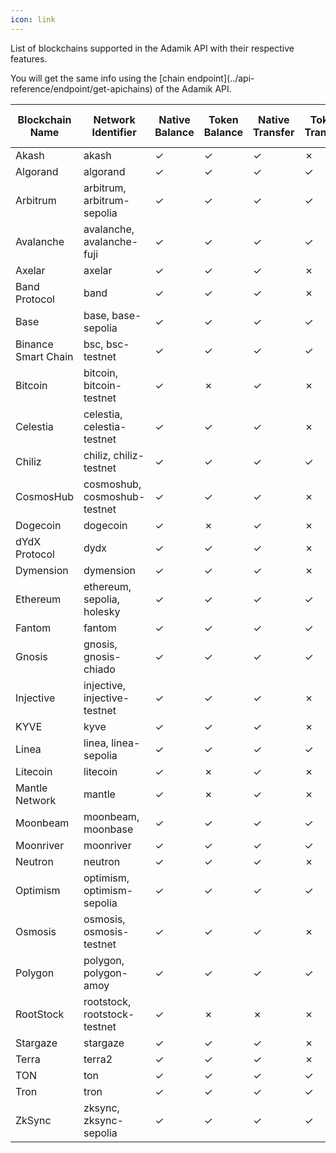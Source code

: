 ```yaml
---
icon: link
---
```


List of blockchains supported in the Adamik API with their respective features.

<Info>
  You will get the same info using the [chain endpoint](../api-reference/endpoint/get-apichains) of the Adamik API.
</Info>

<table style={{ borderCollapse: "collapse", border: "none" }}>
  <thead>
    <tr>
      <th style={{ textAlign: "center", border: "none"}}>Blockchain Name</th>
      <th style={{ textAlign: "center", border: "none"}}>Network Identifier</th>
      <th style={{ textAlign: "center", border: "none"}}>Native Balance</th>
      <th style={{ textAlign: "center", border: "none"}}>Token Balance</th>
      <th style={{ textAlign: "center", border: "none"}}>Native Transfer</th>
      <th style={{ textAlign: "center", border: "none"}}>Token Transfer</th>
      <th style={{ textAlign: "center", border: "none"}}>Staking and Rewards</th>
    </tr>
  </thead>
  <tbody>
    <tr>
      <td style={{ textAlign: "center", border: "none"}}>Akash</td>
      <td style={{ textAlign: "center", border: "none", whiteSpace: "nowrap"}}>akash</td>
      <td style={{ textAlign: "center", border: "none"}} class="checkmark">
        ✓
      </td>
      <td style={{ textAlign: "center", border: "none"}} class="checkmark">
        ✓
      </td>
      <td style={{ textAlign: "center", border: "none"}} class="checkmark">
        ✓
      </td>
      <td style={{ textAlign: "center", border: "none"}} class="cross">
        ✗
      </td>
      <td style={{ textAlign: "center", border: "none"}} class="checkmark">
        ✓
      </td>
    </tr>
    <tr>
      <td style={{ textAlign: "center", border: "none"}}>Algorand</td>
      <td style={{ textAlign: "center", border: "none", whiteSpace: "nowrap"}}>algorand</td>
      <td style={{ textAlign: "center", border: "none"}} class="checkmark">
        ✓
      </td>
      <td style={{ textAlign: "center", border: "none"}} class="checkmark">
        ✓
      </td>
      <td style={{ textAlign: "center", border: "none"}} class="checkmark">
        ✓
      </td>
      <td style={{ textAlign: "center", border: "none"}} class="checkmark">
        ✓
      </td>
      <td style={{ textAlign: "center", border: "none"}} class="cross">
        ✗
      </td>
    </tr>
    <tr>
      <td style={{ textAlign: "center", border: "none"}}>Arbitrum</td>
      <td style={{ textAlign: "center", border: "none", whiteSpace: "nowrap"}}>arbitrum, arbitrum-sepolia</td>
      <td style={{ textAlign: "center", border: "none"}} class="checkmark">
        ✓
      </td>
      <td style={{ textAlign: "center", border: "none"}} class="checkmark">
        ✓
      </td>
      <td style={{ textAlign: "center", border: "none"}} class="checkmark">
        ✓
      </td>
      <td style={{ textAlign: "center", border: "none"}} class="checkmark">
        ✓
      </td>
      <td style={{ textAlign: "center", border: "none"}} class="cross">
        ✗
      </td>
    </tr>
    <tr>
      <td style={{ textAlign: "center", border: "none"}}>Avalanche</td>
      <td style={{ textAlign: "center", border: "none", whiteSpace: "nowrap"}}>avalanche, avalanche-fuji</td>
      <td style={{ textAlign: "center", border: "none"}} class="checkmark">
        ✓
      </td>
      <td style={{ textAlign: "center", border: "none"}} class="checkmark">
        ✓
      </td>
      <td style={{ textAlign: "center", border: "none"}} class="checkmark">
        ✓
      </td>
      <td style={{ textAlign: "center", border: "none"}} class="checkmark">
        ✓
      </td>
      <td style={{ textAlign: "center", border: "none"}} class="cross">
        ✗
      </td>
    </tr>
    <tr>
      <td style={{ textAlign: "center", border: "none"}}>Axelar</td>
      <td style={{ textAlign: "center", border: "none", whiteSpace: "nowrap"}}>axelar</td>
      <td style={{ textAlign: "center", border: "none"}} class="checkmark">
        ✓
      </td>
      <td style={{ textAlign: "center", border: "none"}} class="checkmark">
        ✓
      </td>
      <td style={{ textAlign: "center", border: "none"}} class="checkmark">
        ✓
      </td>
      <td style={{ textAlign: "center", border: "none"}} class="cross">
        ✗
      </td>
      <td style={{ textAlign: "center", border: "none"}} class="checkmark">
        ✓
      </td>
    </tr>
    <tr>
      <td style={{ textAlign: "center", border: "none"}}>Band Protocol</td>
      <td style={{ textAlign: "center", border: "none", whiteSpace: "nowrap"}}>band</td>
      <td style={{ textAlign: "center", border: "none"}} class="checkmark">
        ✓
      </td>
      <td style={{ textAlign: "center", border: "none"}} class="checkmark">
        ✓
      </td>
      <td style={{ textAlign: "center", border: "none"}} class="checkmark">
        ✓
      </td>
      <td style={{ textAlign: "center", border: "none"}} class="cross">
        ✗
      </td>
      <td style={{ textAlign: "center", border: "none"}} class="checkmark">
        ✓
      </td>
    </tr>
    <tr>
      <td style={{ textAlign: "center", border: "none"}}>Base</td>
      <td style={{ textAlign: "center", border: "none", whiteSpace: "nowrap"}}>base, base-sepolia</td>
      <td style={{ textAlign: "center", border: "none"}} class="checkmark">
        ✓
      </td>
      <td style={{ textAlign: "center", border: "none"}} class="checkmark">
        ✓
      </td>
      <td style={{ textAlign: "center", border: "none"}} class="checkmark">
        ✓
      </td>
      <td style={{ textAlign: "center", border: "none"}} class="checkmark">
        ✓
      </td>
      <td style={{ textAlign: "center", border: "none"}} class="cross">
        ✗
      </td>
    </tr>
    <tr>
      <td style={{ textAlign: "center", border: "none"}}>Binance Smart Chain</td>
      <td style={{ textAlign: "center", border: "none", whiteSpace: "nowrap"}}>bsc, bsc-testnet</td>
      <td style={{ textAlign: "center", border: "none"}} class="checkmark">
        ✓
      </td>
      <td style={{ textAlign: "center", border: "none"}} class="checkmark">
        ✓
      </td>
      <td style={{ textAlign: "center", border: "none"}} class="checkmark">
        ✓
      </td>
      <td style={{ textAlign: "center", border: "none"}} class="checkmark">
        ✓
      </td>
      <td style={{ textAlign: "center", border: "none"}} class="cross">
        ✗
      </td>
    </tr>
    <tr>
      <td style={{ textAlign: "center", border: "none"}}>Bitcoin</td>
      <td style={{ textAlign: "center", border: "none", whiteSpace: "nowrap"}}>bitcoin, bitcoin-testnet</td>
      <td style={{ textAlign: "center", border: "none"}} class="checkmark">
        ✓
      </td>
      <td style={{ textAlign: "center", border: "none"}} class="cross">
        ✗
      </td>
      <td style={{ textAlign: "center", border: "none"}} class="checkmark">
        ✓
      </td>
      <td style={{ textAlign: "center", border: "none"}} class="cross">
        ✗
      </td>
      <td style={{ textAlign: "center", border: "none"}} class="cross">
        ✗
      </td>
    </tr>
    <tr>
      <td style={{ textAlign: "center", border: "none"}}>Celestia</td>
      <td style={{ textAlign: "center", border: "none", whiteSpace: "nowrap"}}>celestia, celestia-testnet</td>
      <td style={{ textAlign: "center", border: "none"}} class="checkmark">
        ✓
      </td>
      <td style={{ textAlign: "center", border: "none"}} class="checkmark">
        ✓
      </td>
      <td style={{ textAlign: "center", border: "none"}} class="checkmark">
        ✓
      </td>
      <td style={{ textAlign: "center", border: "none"}} class="cross">
        ✗
      </td>
      <td style={{ textAlign: "center", border: "none"}} class="checkmark">
        ✓
      </td>
    </tr>
    <tr>
      <td style={{ textAlign: "center", border: "none"}}>Chiliz</td>
      <td style={{ textAlign: "center", border: "none", whiteSpace: "nowrap"}}>chiliz, chiliz-testnet</td>
      <td style={{ textAlign: "center", border: "none"}} class="checkmark">
        ✓
      </td>
      <td style={{ textAlign: "center", border: "none"}} class="checkmark">
        ✓
      </td>
      <td style={{ textAlign: "center", border: "none"}} class="checkmark">
        ✓
      </td>
      <td style={{ textAlign: "center", border: "none"}} class="checkmark">
        ✓
      </td>
      <td style={{ textAlign: "center", border: "none"}} class="cross">
        ✗
      </td>
    </tr>
    <tr>
      <td style={{ textAlign: "center", border: "none"}}>CosmosHub</td>
      <td style={{ textAlign: "center", border: "none", whiteSpace: "nowrap"}}>cosmoshub, cosmoshub-testnet</td>
      <td style={{ textAlign: "center", border: "none"}} class="checkmark">
        ✓
      </td>
      <td style={{ textAlign: "center", border: "none"}} class="checkmark">
        ✓
      </td>
      <td style={{ textAlign: "center", border: "none"}} class="checkmark">
        ✓
      </td>
      <td style={{ textAlign: "center", border: "none"}} class="cross">
        ✗
      </td>
      <td style={{ textAlign: "center", border: "none"}} class="checkmark">
        ✓
      </td>
    </tr>
    <tr>
      <td style={{ textAlign: "center", border: "none"}}>Dogecoin</td>
      <td style={{ textAlign: "center", border: "none", whiteSpace: "nowrap"}}>dogecoin</td>
      <td style={{ textAlign: "center", border: "none"}} class="checkmark">
        ✓
      </td>
      <td style={{ textAlign: "center", border: "none"}} class="cross">
        ✗
      </td>
      <td style={{ textAlign: "center", border: "none"}} class="checkmark">
        ✓
      </td>
      <td style={{ textAlign: "center", border: "none"}} class="cross">
        ✗
      </td>
      <td style={{ textAlign: "center", border: "none"}} class="cross">
        ✗
      </td>
    </tr>
    <tr>
      <td style={{ textAlign: "center", border: "none"}}>dYdX Protocol</td>
      <td style={{ textAlign: "center", border: "none", whiteSpace: "nowrap"}}>dydx</td>
      <td style={{ textAlign: "center", border: "none"}} class="checkmark">
        ✓
      </td>
      <td style={{ textAlign: "center", border: "none"}} class="checkmark">
        ✓
      </td>
      <td style={{ textAlign: "center", border: "none"}} class="checkmark">
        ✓
      </td>
      <td style={{ textAlign: "center", border: "none"}} class="cross">
        ✗
      </td>
      <td style={{ textAlign: "center", border: "none"}} class="checkmark">
        ✓
      </td>
    </tr>
    <tr>
      <td style={{ textAlign: "center", border: "none"}}>Dymension</td>
      <td style={{ textAlign: "center", border: "none", whiteSpace: "nowrap"}}>dymension</td>
      <td style={{ textAlign: "center", border: "none"}} class="checkmark">
        ✓
      </td>
      <td style={{ textAlign: "center", border: "none"}} class="checkmark">
        ✓
      </td>
      <td style={{ textAlign: "center", border: "none"}} class="checkmark">
        ✓
      </td>
      <td style={{ textAlign: "center", border: "none"}} class="cross">
        ✗
      </td>
      <td style={{ textAlign: "center", border: "none"}} class="checkmark">
        ✓
      </td>
    </tr>
    <tr>
      <td style={{ textAlign: "center", border: "none"}}>Ethereum</td>
      <td style={{ textAlign: "center", border: "none", whiteSpace: "nowrap"}}>ethereum, sepolia, holesky</td>
      <td style={{ textAlign: "center", border: "none"}} class="checkmark">
        ✓
      </td>
      <td style={{ textAlign: "center", border: "none"}} class="checkmark">
        ✓
      </td>
      <td style={{ textAlign: "center", border: "none"}} class="checkmark">
        ✓
      </td>
      <td style={{ textAlign: "center", border: "none"}} class="checkmark">
        ✓
      </td>
      <td style={{ textAlign: "center", border: "none"}} class="cross">
        ✗
      </td>
    </tr>
    <tr>
      <td style={{ textAlign: "center", border: "none"}}>Fantom</td>
      <td style={{ textAlign: "center", border: "none", whiteSpace: "nowrap"}}>fantom</td>
      <td style={{ textAlign: "center", border: "none"}} class="checkmark">
        ✓
      </td>
      <td style={{ textAlign: "center", border: "none"}} class="checkmark">
        ✓
      </td>
      <td style={{ textAlign: "center", border: "none"}} class="checkmark">
        ✓
      </td>
      <td style={{ textAlign: "center", border: "none"}} class="checkmark">
        ✓
      </td>
      <td style={{ textAlign: "center", border: "none"}} class="cross">
        ✗
      </td>
    </tr>
    <tr>
      <td style={{ textAlign: "center", border: "none"}}>Gnosis</td>
      <td style={{ textAlign: "center", border: "none", whiteSpace: "nowrap"}}>gnosis, gnosis-chiado</td>
      <td style={{ textAlign: "center", border: "none"}} class="checkmark">
        ✓
      </td>
      <td style={{ textAlign: "center", border: "none"}} class="checkmark">
        ✓
      </td>
      <td style={{ textAlign: "center", border: "none"}} class="checkmark">
        ✓
      </td>
      <td style={{ textAlign: "center", border: "none"}} class="checkmark">
        ✓
      </td>
      <td style={{ textAlign: "center", border: "none"}} class="cross">
        ✗
      </td>
    </tr>
    <tr>
      <td style={{ textAlign: "center", border: "none"}}>Injective</td>
      <td style={{ textAlign: "center", border: "none", whiteSpace: "nowrap"}}>injective, injective-testnet</td>
      <td style={{ textAlign: "center", border: "none"}} class="checkmark">
        ✓
      </td>
      <td style={{ textAlign: "center", border: "none"}} class="checkmark">
        ✓
      </td>
      <td style={{ textAlign: "center", border: "none"}} class="checkmark">
        ✓
      </td>
      <td style={{ textAlign: "center", border: "none"}} class="cross">
        ✗
      </td>
      <td style={{ textAlign: "center", border: "none"}} class="checkmark">
        ✓
      </td>
    </tr>
    <tr>
      <td style={{ textAlign: "center", border: "none"}}>KYVE</td>
      <td style={{ textAlign: "center", border: "none", whiteSpace: "nowrap"}}>kyve</td>
      <td style={{ textAlign: "center", border: "none"}} class="checkmark">
        ✓
      </td>
      <td style={{ textAlign: "center", border: "none"}} class="checkmark">
        ✓
      </td>
      <td style={{ textAlign: "center", border: "none"}} class="checkmark">
        ✓
      </td>
      <td style={{ textAlign: "center", border: "none"}} class="cross">
        ✗
      </td>
      <td style={{ textAlign: "center", border: "none"}} class="checkmark">
        ✓
      </td>
    </tr>
    <tr>
      <td style={{ textAlign: "center", border: "none"}}>Linea</td>
      <td style={{ textAlign: "center", border: "none", whiteSpace: "nowrap"}}>linea, linea-sepolia</td>
      <td style={{ textAlign: "center", border: "none"}} class="checkmark">
        ✓
      </td>
      <td style={{ textAlign: "center", border: "none"}} class="checkmark">
        ✓
      </td>
      <td style={{ textAlign: "center", border: "none"}} class="checkmark">
        ✓
      </td>
      <td style={{ textAlign: "center", border: "none"}} class="checkmark">
        ✓
      </td>
      <td style={{ textAlign: "center", border: "none"}} class="cross">
        ✗
      </td>
    </tr>
    <tr>
      <td style={{ textAlign: "center", border: "none"}}>Litecoin</td>
      <td style={{ textAlign: "center", border: "none", whiteSpace: "nowrap"}}>litecoin</td>
      <td style={{ textAlign: "center", border: "none"}} class="checkmark">
        ✓
      </td>
      <td style={{ textAlign: "center", border: "none"}} class="cross">
        ✗
      </td>
      <td style={{ textAlign: "center", border: "none"}} class="checkmark">
        ✓
      </td>
      <td style={{ textAlign: "center", border: "none"}} class="cross">
        ✗
      </td>
      <td style={{ textAlign: "center", border: "none"}} class="cross">
        ✗
      </td>
    </tr>
    <tr>
      <td style={{ textAlign: "center", border: "none"}}>Mantle Network</td>
      <td style={{ textAlign: "center", border: "none", whiteSpace: "nowrap"}}>mantle</td>
      <td style={{ textAlign: "center", border: "none"}} class="checkmark">
        ✓
      </td>
      <td style={{ textAlign: "center", border: "none"}} class="cross">
        ✗
      </td>
      <td style={{ textAlign: "center", border: "none"}} class="checkmark">
        ✓
      </td>
      <td style={{ textAlign: "center", border: "none"}} class="cross">
        ✗
      </td>
      <td style={{ textAlign: "center", border: "none"}} class="cross">
        ✗
      </td>
    </tr>
    <tr>
      <td style={{ textAlign: "center", border: "none"}}>Moonbeam</td>
      <td style={{ textAlign: "center", border: "none", whiteSpace: "nowrap"}}>moonbeam, moonbase</td>
      <td style={{ textAlign: "center", border: "none"}} class="checkmark">
        ✓
      </td>
      <td style={{ textAlign: "center", border: "none"}} class="checkmark">
        ✓
      </td>
      <td style={{ textAlign: "center", border: "none"}} class="checkmark">
        ✓
      </td>
      <td style={{ textAlign: "center", border: "none"}} class="checkmark">
        ✓
      </td>
      <td style={{ textAlign: "center", border: "none"}} class="cross">
        ✗
      </td>
    </tr>
    <tr>
      <td style={{ textAlign: "center", border: "none"}}>Moonriver</td>
      <td style={{ textAlign: "center", border: "none", whiteSpace: "nowrap"}}>moonriver</td>
      <td style={{ textAlign: "center", border: "none"}} class="checkmark">
        ✓
      </td>
      <td style={{ textAlign: "center", border: "none"}} class="checkmark">
        ✓
      </td>
      <td style={{ textAlign: "center", border: "none"}} class="checkmark">
        ✓
      </td>
      <td style={{ textAlign: "center", border: "none"}} class="checkmark">
        ✓
      </td>
      <td style={{ textAlign: "center", border: "none"}} class="cross">
        ✗
      </td>
    </tr>
    <tr>
      <td style={{ textAlign: "center", border: "none"}}>Neutron</td>
      <td style={{ textAlign: "center", border: "none", whiteSpace: "nowrap"}}>neutron</td>
      <td style={{ textAlign: "center", border: "none"}} class="checkmark">
        ✓
      </td>
      <td style={{ textAlign: "center", border: "none"}} class="checkmark">
        ✓
      </td>
      <td style={{ textAlign: "center", border: "none"}} class="checkmark">
        ✓
      </td>
      <td style={{ textAlign: "center", border: "none"}} class="cross">
        ✗
      </td>
      <td style={{ textAlign: "center", border: "none"}} class="checkmark">
        ✓
      </td>
    </tr>
    <tr>
      <td style={{ textAlign: "center", border: "none"}}>Optimism</td>
      <td style={{ textAlign: "center", border: "none", whiteSpace: "nowrap"}}>optimism, optimism-sepolia</td>
      <td style={{ textAlign: "center", border: "none"}} class="checkmark">
        ✓
      </td>
      <td style={{ textAlign: "center", border: "none"}} class="checkmark">
        ✓
      </td>
      <td style={{ textAlign: "center", border: "none"}} class="checkmark">
        ✓
      </td>
      <td style={{ textAlign: "center", border: "none"}} class="checkmark">
        ✓
      </td>
      <td style={{ textAlign: "center", border: "none"}} class="cross">
        ✗
      </td>
    </tr>
    <tr>
      <td style={{ textAlign: "center", border: "none"}}>Osmosis</td>
      <td style={{ textAlign: "center", border: "none", whiteSpace: "nowrap"}}>osmosis, osmosis-testnet</td>
      <td style={{ textAlign: "center", border: "none"}} class="checkmark">
        ✓
      </td>
      <td style={{ textAlign: "center", border: "none"}} class="checkmark">
        ✓
      </td>
      <td style={{ textAlign: "center", border: "none"}} class="checkmark">
        ✓
      </td>
      <td style={{ textAlign: "center", border: "none"}} class="cross">
        ✗
      </td>
      <td style={{ textAlign: "center", border: "none"}} class="checkmark">
        ✓
      </td>
    </tr>
    <tr>
      <td style={{ textAlign: "center", border: "none"}}>Polygon</td>
      <td style={{ textAlign: "center", border: "none", whiteSpace: "nowrap"}}>polygon, polygon-amoy</td>
      <td style={{ textAlign: "center", border: "none"}} class="checkmark">
        ✓
      </td>
      <td style={{ textAlign: "center", border: "none"}} class="checkmark">
        ✓
      </td>
      <td style={{ textAlign: "center", border: "none"}} class="checkmark">
        ✓
      </td>
      <td style={{ textAlign: "center", border: "none"}} class="checkmark">
        ✓
      </td>
      <td style={{ textAlign: "center", border: "none"}} class="cross">
        ✗
      </td>
    </tr>
    <tr>
      <td style={{ textAlign: "center", border: "none"}}>RootStock</td>
      <td style={{ textAlign: "center", border: "none", whiteSpace: "nowrap"}}>rootstock, rootstock-testnet</td>
      <td style={{ textAlign: "center", border: "none"}} class="checkmark">
        ✓
      </td>
      <td style={{ textAlign: "center", border: "none"}} class="cross">
        ✗
      </td>
      <td style={{ textAlign: "center", border: "none"}} class="cross">
        ✗
      </td>
      <td style={{ textAlign: "center", border: "none"}} class="cross">
        ✗
      </td>
      <td style={{ textAlign: "center", border: "none"}} class="cross">
        ✗
      </td>
    </tr>
    <tr>
      <td style={{ textAlign: "center", border: "none"}}>Stargaze</td>
      <td style={{ textAlign: "center", border: "none", whiteSpace: "nowrap"}}>stargaze</td>
      <td style={{ textAlign: "center", border: "none"}} class="checkmark">
        ✓
      </td>
      <td style={{ textAlign: "center", border: "none"}} class="checkmark">
        ✓
      </td>
      <td style={{ textAlign: "center", border: "none"}} class="checkmark">
        ✓
      </td>
      <td style={{ textAlign: "center", border: "none"}} class="cross">
        ✗
      </td>
      <td style={{ textAlign: "center", border: "none"}} class="checkmark">
        ✓
      </td>
    </tr>
    <tr>
      <td style={{ textAlign: "center", border: "none"}}>Terra</td>
      <td style={{ textAlign: "center", border: "none", whiteSpace: "nowrap"}}>terra2</td>
      <td style={{ textAlign: "center", border: "none"}} class="checkmark">
        ✓
      </td>
      <td style={{ textAlign: "center", border: "none"}} class="checkmark">
        ✓
      </td>
      <td style={{ textAlign: "center", border: "none"}} class="checkmark">
        ✓
      </td>
      <td style={{ textAlign: "center", border: "none"}} class="cross">
        ✗
      </td>
      <td style={{ textAlign: "center", border: "none"}} class="checkmark">
        ✓
      </td>
    </tr>
    <tr>
      <td style={{ textAlign: "center", border: "none"}}>TON</td>
      <td style={{ textAlign: "center", border: "none", whiteSpace: "nowrap"}}>ton</td>
      <td style={{ textAlign: "center", border: "none"}} class="checkmark">
        ✓
      </td>
      <td style={{ textAlign: "center", border: "none"}} class="checkmark">
        ✓
      </td>
      <td style={{ textAlign: "center", border: "none"}} class="checkmark">
        ✓
      </td>
      <td style={{ textAlign: "center", border: "none"}} class="checkmark">
        ✓
      </td>
      <td style={{ textAlign: "center", border: "none"}} class="cross">
        ✗
      </td>
    </tr>
    <tr>
      <td style={{ textAlign: "center", border: "none"}}>Tron</td>
      <td style={{ textAlign: "center", border: "none", whiteSpace: "nowrap"}}>tron</td>
      <td style={{ textAlign: "center", border: "none"}} class="checkmark">
        ✓
      </td>
      <td style={{ textAlign: "center", border: "none"}} class="checkmark">
        ✓
      </td>
      <td style={{ textAlign: "center", border: "none"}} class="checkmark">
        ✓
      </td>
      <td style={{ textAlign: "center", border: "none"}} class="checkmark">
        ✓
      </td>
      <td style={{ textAlign: "center", border: "none"}} class="cross">
        ✗
      </td>
    </tr>
    <tr>
      <td style={{ textAlign: "center", border: "none"}}>ZkSync</td>
      <td style={{ textAlign: "center", border: "none", whiteSpace: "nowrap"}}>zksync, zksync-sepolia</td>
      <td style={{ textAlign: "center", border: "none"}} class="checkmark">
        ✓
      </td>
      <td style={{ textAlign: "center", border: "none"}} class="checkmark">
        ✓
      </td>
      <td style={{ textAlign: "center", border: "none"}} class="checkmark">
        ✓
      </td>
      <td style={{ textAlign: "center", border: "none"}} class="checkmark">
        ✓
      </td>
      <td style={{ textAlign: "center", border: "none"}} class="cross">
        ✗
      </td>
    </tr>
  </tbody>
</table>
